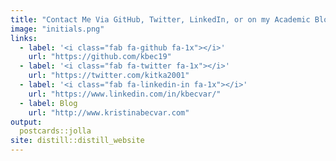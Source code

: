 ```yaml
---
title: "Contact Me Via GitHub, Twitter, LinkedIn, or on my Academic Blog"
image: "initials.png"
links:
  - label: '<i class="fab fa-github fa-1x"></i>'
    url: "https://github.com/kbec19"
  - label: '<i class="fab fa-twitter fa-1x"></i>'
    url: "https://twitter.com/kitka2001"
  - label: '<i class="fab fa-linkedin-in fa-1x"></i>'
    url: "https://www.linkedin.com/in/kbecvar/"
  - label: Blog
    url: "http://www.kristinabecvar.com"
output:
  postcards::jolla
site: distill::distill_website  
---
```





